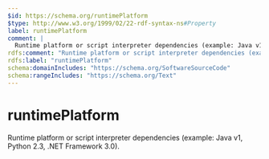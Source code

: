 ```yaml
---
$id: https://schema.org/runtimePlatform
$type: http://www.w3.org/1999/02/22-rdf-syntax-ns#Property
label: runtimePlatform
comment: |
  Runtime platform or script interpreter dependencies (example: Java v1, Python 2.3, .NET Framework 3.0).
rdfs:comment: "Runtime platform or script interpreter dependencies (example: Java v1, Python 2.3, .NET Framework 3.0)."
rdfs:label: "runtimePlatform"
schema:domainIncludes: "https://schema.org/SoftwareSourceCode"
schema:rangeIncludes: "https://schema.org/Text"
---
```


# runtimePlatform

Runtime platform or script interpreter dependencies (example: Java v1, Python 2.3, .NET Framework 3.0).

